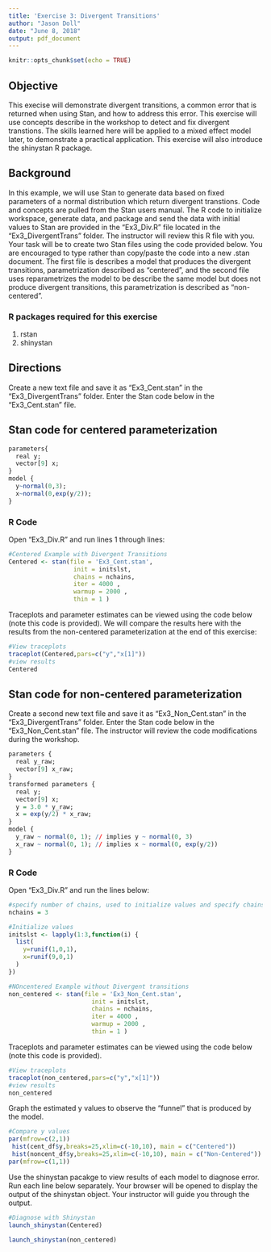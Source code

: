 ```yaml
---
title: 'Exercise 3: Divergent Transitions'
author: "Jason Doll"
date: "June 8, 2018"
output: pdf_document
---
```


```r
knitr::opts_chunk$set(echo = TRUE)
```

## Objective
This execise will demonstrate divergent transitions, a common error that is returned when using Stan, and how to address this error. This exercise will use concepts describe in the workshop to detect and fix divergent transtions. The skills learned here will be applied to a mixed effect model later, to demonstrate a practical application. This exercise will also introduce the shinystan R package.

## Background
In this example, we will use Stan to generate data based on fixed parameters of a normal distribution which return divergent transtions. Code and concepts are pulled from the Stan users manual. The R code to initialize workspace, generate data, and package and send the data with initial values to Stan are provided in the "Ex3_Div.R" file located in the "Ex3_DivergentTrans" folder. The instructor will review this R file with you. Your task will be to create two Stan files using the code provided below. You are encouraged to type rather than copy/paste the code into a new .stan document. The first file is describes a model that produces the divergent transitions, parametrization described as "centered", and the second file uses reparametrizes the model to be describe the same model but does not produce divergent transitions, this parametrization is described as "non-centered".

### R packages required for this exercise
1. rstan
2. shinystan

## Directions
Create a new text file and save it as "Ex3_Cent.stan" in the "Ex3_DivergentTrans" folder. Enter the Stan code below in the "Ex3_Cent.stan" file.

## Stan code for centered parameterization
```r
parameters{
  real y;
  vector[9] x;
}
model {
  y~normal(0,3);
  x~normal(0,exp(y/2));
}

```

### R Code
Open "Ex3_Div.R" and run lines 1 through lines:
```r
#Centered Example with Divergent Transitions
Centered <- stan(file = 'Ex3_Cent.stan',
                  init = initslst,
                  chains = nchains,
                  iter = 4000 ,
                  warmup = 2000 , 
                  thin = 1 )
```

Traceplots and parameter estimates can be viewed using the code below (note this code is provided). We will compare the results here with the results from the non-centered parameterization at the end of this exercise:

```r
#View traceplots
traceplot(Centered,pars=c("y","x[1]"))
#view results
Centered

```

## Stan code for non-centered parameterization
Create a second new text file and save it as "Ex3_Non_Cent.stan" in the "Ex3_DivergentTrans" folder. Enter the Stan code below in the "Ex3_Non_Cent.stan" file. The instructor will review the code modifications during the workshop.

```r
parameters {
  real y_raw;
  vector[9] x_raw;
}
transformed parameters {
  real y;
  vector[9] x;
  y = 3.0 * y_raw;
  x = exp(y/2) * x_raw;
}
model {
  y_raw ~ normal(0, 1); // implies y ~ normal(0, 3)
  x_raw ~ normal(0, 1); // implies x ~ normal(0, exp(y/2))
}

```

### R Code
Open "Ex3_Div.R" and run the lines below:

```r
#specify number of chains, used to initialize values and specify chains
nchains = 3

#Initialize values
initslst <- lapply(1:3,function(i) {
  list(
    y=runif(1,0,1),
    x=runif(9,0,1)
  )
})

#NOncentered Example without Divergent transitions
non_centered <- stan(file = 'Ex3_Non_Cent.stan',
                       init = initslst,
                       chains = nchains,
                       iter = 4000 ,
                       warmup = 2000 , 
                       thin = 1 )

```

Traceplots and parameter estimates can be viewed using the code below (note this code is provided).

```r
#View traceplots
traceplot(non_centered,pars=c("y","x[1]"))
#view results
non_centered

```

Graph the estimated y values to observe the "funnel" that is produced by the model.

```r
#Compare y values
par(mfrow=c(2,1))
 hist(cent_df$y,breaks=25,xlim=c(-10,10), main = c("Centered"))
 hist(noncent_df$y,breaks=25,xlim=c(-10,10), main = c("Non-Centered"))
par(mfrow=c(1,1))
```

Use the shinystan pacakge to view results of each model to diagnose error. Run each line below separately. Your browser will be opened to display the output of the shinystan object. Your instructor will guide you through the output.

```r
#Diagnose with Shinystan
launch_shinystan(Centered)

launch_shinystan(non_centered)
```
